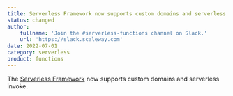 ```yaml
---
title: Serverless Framework now supports custom domains and serverless invoke
status: changed
author:
    fullname: 'Join the #serverless-functions channel on Slack.'
    url: 'https://slack.scaleway.com'
date: 2022-07-01
category: serverless
product: functions
---
```


The [Serverless Framework](/serverless-functions/concepts/#serverless-framework) now supports custom domains and serverless invoke.